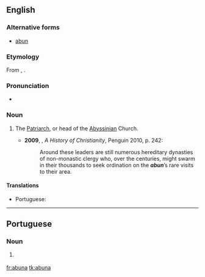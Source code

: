 ==English==

===Alternative forms===
* [[abun]]

===Etymology===
From {{etyl|am|en}} {{term|አቡነ||tr=abuna|lang=am}}, {{etyl|ar|en}} {{term|أبونا||our father|tr=abū-nā|lang=ar}}.

===Pronunciation===
* {{a|UK}} {{IPA|/əˈbuːnə/|lang=en}}

===Noun===
{{en-noun}}

# {{context|Christianity|lang=en}} The [[Patriarch]], or head of the [[Abyssinian]] Church.
#* '''2009''', {{w|Diarmaid MacCulloch}}, ''A History of Christianity'', Penguin 2010, p. 242:
#*: Around these leaders are still numerous hereditary dynasties of non-monastic clergy who, over the centuries, might swarm in their thousands to seek ordination on the '''''abun'''''’s rare visits to their area.

====Translations====
{{trans-top|head of the Abyssinian church}}
* Portuguese: {{t|pt|abuna|m}}
{{trans-mid}}
{{trans-bottom}}

----

==Portuguese==

===Noun===
{{pt-noun|m}}

# {{lb|pt|Christianity}} {{l|en|abuna}} {{gloss|head of the Abyssinian church}}

[[fr:abuna]]
[[tk:abuna]]